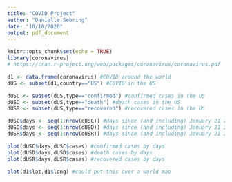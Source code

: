 ```yaml
---
title: "COVID Project"
author: "Danielle Sebring"
date: "10/10/2020"
output: pdf_document
---
```


```r
knitr::opts_chunk$set(echo = TRUE)
library(coronavirus)
# https://cran.r-project.org/web/packages/coronavirus/coronavirus.pdf
```

```r
d1 <- data.frame(coronavirus) #COVID around the world
dUS <- subset(d1,country=="US") #COVID in the US

dUSC <- subset(dUS,type=="confirmed") #confirmed cases in the US
dUSD <- subset(dUS,type=="death") #death cases in the US
dUSR <- subset(dUS,type=="recovered") #recovered cases in the US

dUSC$days <- seq(1:nrow(dUSC)) #days since (and including) January 21 2020 (US confirmed)
dUSD$days <- seq(1:nrow(dUSD)) #days since (and including) January 21 2020 (US death)
dUSR$days <- seq(1:nrow(dUSR)) #days since (and including) January 21 2020 (US recovered)

plot(dUSC$days,dUSC$cases) #confirmed cases by days
plot(dUSD$days,dUSD$cases) #death cases by days
plot(dUSR$days,dUSR$cases) #recovered cases by days

plot(d1$lat,d1$long) #could put this over a world map
```